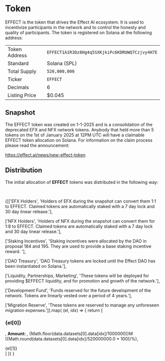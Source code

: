 
# Token

EFFECT is the token that drives the Effect AI ecosystem. It is used to
incentivize participants in the network and to control the honesty and
quality of participants. The token is registered on Solana at the
following address:

|               |                                                |
|---------------|------------------------------------------------|
| Token Address | `EFFECT1A1R3Dz8Hg4q5SXKjkiPc6KDRUWQ7Czjvy4H7E` |
| Standard      | Solana (SPL)                                   |
| Total Supply  | `520,000,000`                                  |
| Ticker        | `EFFECT`                                       |
| Decimals      | 6                                              |
| Listing Price | $0.045                                         |

## Snapshot

The EFFECT token was created on 1-1-2025 and is a consolidation of the
deprecated EFX and NFX network tokens. Anybody that held more than 5
tokens on the 1st of January 2025 at 12PM UTC will have a claimable
EFFECT token allocation on Solana. For information on the claim process please
read the announcement:

https://effect.ai/news/new-effect-token

## Distribution
The initial allocation of **EFFECT** tokens was distributed in the
following way:

<div style={{margin: "0 auto", maxWidth: "450px"}}>
  <TokenDistributionPieChart />
  <br/>
</div>

<div>

{[['EFX Holders',
   'Holders of EFX during the snapshot can convert them 1:1 to EFFECT. Claimed tokens are automatically staked with a 7 day lock and 30 day linear release.'],

  ['NFX Holders',
   'Holders of NFX during the snapshot can convert them for 1:8 to EFFECT. Claimed tokens are automatically staked with a 7 day lock and 30 day linear release.'],

  ['Staking Incentives',
   'Staking incentives were allocated by the DAO in proposal 184 and 195. They are used to provide a base staking incentive reward. '],

  ['DAO Treasury',
   'DAO Treasury tokens are locked until the Effect DAO has been instantiated on Solana.'],

  ['Liquidity, Partnerships, Marketing',
   'These tokens will be deployed for providing $EFFECT liquidity, and for promotion and growth of the network.'],

  ['Development Fund',
   'Funds reserved for the future development of the network. Tokens are linearly vested over a period of 4 years.'],

  ['Migration Reserve',
   'These tokens are reserved to manage any unforeseen migration expenses.']].map(
(el, idx) => {
  return [<h3 class="vocs_H3 vocs_Heading">{el[0]}</h3>,
  <strong class="vocs_Strong">Amount: </strong>,
  <span> {Math.floor(data.datasets[0].data[idx]/1000000)}M ({Math.round(data.datasets[0].data[idx]/520000000.0 * 100)}%)</span>,
  <div>{el[1]}</div>]
  })
}
</div>
